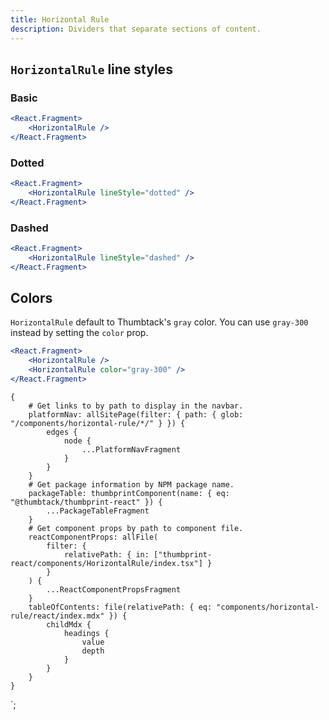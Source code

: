 ```yaml
---
title: Horizontal Rule
description: Dividers that separate sections of content.
---
```



<ComponentHeader data={props.data} />

## `HorizontalRule` line styles

### Basic

```jsx
<React.Fragment>
    <HorizontalRule />
</React.Fragment>
```

### Dotted

```jsx
<React.Fragment>
    <HorizontalRule lineStyle="dotted" />
</React.Fragment>
```

### Dashed

```jsx
<React.Fragment>
    <HorizontalRule lineStyle="dashed" />
</React.Fragment>
```

## Colors

`HorizontalRule` default to Thumbtack's `gray` color. You can use `gray-300` instead by setting the `color` prop.

```jsx
<React.Fragment>
    <HorizontalRule />
    <HorizontalRule color="gray-300" />
</React.Fragment>
```

<ComponentFooter data={props.data} />

    {
        # Get links to by path to display in the navbar.
        platformNav: allSitePage(filter: { path: { glob: "/components/horizontal-rule/*/" } }) {
            edges {
                node {
                    ...PlatformNavFragment
                }
            }
        }
        # Get package information by NPM package name.
        packageTable: thumbprintComponent(name: { eq: "@thumbtack/thumbprint-react" }) {
            ...PackageTableFragment
        }
        # Get component props by path to component file.
        reactComponentProps: allFile(
            filter: {
                relativePath: { in: ["thumbprint-react/components/HorizontalRule/index.tsx"] }
            }
        ) {
            ...ReactComponentPropsFragment
        }
        tableOfContents: file(relativePath: { eq: "components/horizontal-rule/react/index.mdx" }) {
            childMdx {
                headings {
                    value
                    depth
                }
            }
        }
    }
`;
